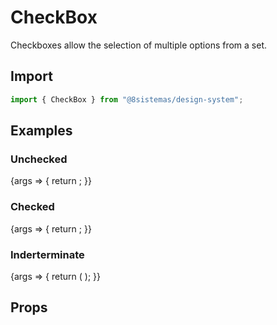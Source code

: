 
<Meta title="Forms/Checkbox" component={CheckBox} />

# CheckBox

Checkboxes allow the selection of multiple options from a set.

## Import

```jsx
import { CheckBox } from "@8sistemas/design-system";
```

## Examples

### Unchecked

<Canvas>
    <Story name="Unchecked">
        {args => {
            return <CheckBox {...args} label={"Unchecked"} onPress={action("Unchecked")} />;
        }}
    </Story>
</Canvas>

### Checked

<Canvas>
    <Story name="Checked">
        {args => {
            return <CheckBox {...args} checked={true} label={"Checked"} onPress={action("Checked")} />;
        }}
    </Story>
</Canvas>

### Inderterminate

<Canvas>
    <Story name="Inderterminate">
        {args => {
            return (
                <CheckBox {...args} indeterminate={true} label={"Indeterminate"} onPress={action("Indeterminate")} />
            );
        }}
    </Story>
</Canvas>

## Props

<ArgsTable of={CheckBox} />
